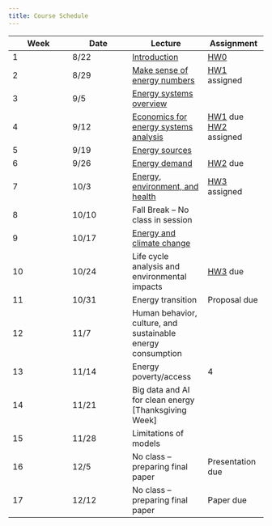 ```yaml
---
title: Course Schedule
---
```


| Week | Date  | Lecture                                                              | Assignment                                                               |
|-----------------|-----------------|---------------------|-----------------|
| 1    | 8/22  | [Introduction](lectures/lecture1/index.qmd)                          | [HW0](assignments/hw0.qmd)                                               |
| 2    | 8/29  | [Make sense of energy numbers](lectures/lecture2/index.qmd)          | [HW1](assignments/hw1.qmd) assigned                                      |
| 3    | 9/5   | [Energy systems overview](lectures/lecture3/index.qmd)               |                                                                          |
| 4    | 9/12  | [Economics for energy systems analysis](lectures/lecture4/index.qmd) | [HW1](assignments/hw1.qmd) due </br> [HW2](assignments/hw2.qmd) assigned |
| 5    | 9/19  | [Energy sources](lectures/lecture5/index.qmd)                        |                                                                          |
| 6    | 9/26  | [Energy demand](lectures/lecture6/index.qmd)                         | [HW2](assignments/hw2.qmd) due                                           |
| 7    | 10/3  | [Energy, environment, and health](lectures/lecture7/index.qmd)       | [HW3](assignments/hw3.qmd) assigned                                      |
| 8    | 10/10 | Fall Break -- No class in session                                    |                                                                          |
| 9    | 10/17 | [Energy and climate change](lectures/lecture8/index.qmd)             |                                                                          |
| 10   | 10/24 | Life cycle analysis and environmental impacts                        | [HW3](assignments/hw3.qmd) due                                           |
| 11   | 10/31 | Energy transition                                                    | Proposal due                                                             |
| 12   | 11/7  | Human behavior, culture, and sustainable energy consumption          |                                                                          |
| 13   | 11/14 | Energy poverty/access                                                | 4                                                                        |
| 14   | 11/21 | Big data and AI for clean energy \[Thanksgiving Week\]               |                                                                          |
| 15   | 11/28 | Limitations of models                                                |                                                                          |
| 16   | 12/5  | No class -- preparing final paper                                    | Presentation due                                                         |
| 17   | 12/12 | No class -- preparing final paper                                    | Paper due                                                                |
